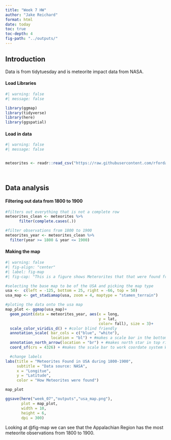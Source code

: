 ```yaml
---
title: "Week 7 HW"
author: "Jake Reichard"
format: html
date: today
toc: true
toc-depth: 4
fig-path: "../outputs/"
---
```


## **Introduction**

Data is from tidytuesday and is meteorite impact data from NASA.

#### Load Libraries

```r
#| warning: false
#| message: false

library(ggmap)
library(tidyverse)
library(here)
library(ggspatial)
```

#### Load in data

```r
#| warning: false
#| message: false


meteorites <- readr::read_csv("https://raw.githubusercontent.com/rfordatascience/tidytuesday/main/data/2019/2019-06-11/meteorites.csv", show_col_types = FALSE) %>% 




```

## **Data analysis**

#### Filtering out data from 1800 to 1900

```r

#filters out everything that is not a complete row
meteorites_clean <- meteorites %>% 
      filter(complete.cases(.))  

#filter observations from 1800 to 1900
meteorites_year <- meteorites_clean %>% 
  filter(year >= 1800 & year <= 1900)

```

#### Making the map

```r
#| warning: false
#| fig-align: "center"
#| label: fig-map
#| fig-cap: "This is a figure shows Meterorites that that were found from 1800 - 1900 in the USA. Meterorites were broken into two groups ones that *fell* in a location or where *found* in a location."

#selecting the base map to be of the USA and picking the map type
usa <-  c(left = -125, bottom = 25, right = -66, top = 50)
usa_map <- get_stadiamap(usa, zoom = 4, maptype = "stamen_terrain")

#ploting the data onto the usa map
map_plot <- ggmap(usa_map)+
  geom_point(data = meteorites_year, aes(x = long, 
                                         y = lat, 
                                         color= fall), size = 3)+
  scale_color_viridis_d() + #color blind friendly
  annotation_scale( bar_cols = c("blue", "white"),
                    location = "bl") + #makes a scale bar in the bottom left
  annotation_north_arrow(location = "br") + #makes north star in top right
  coord_sf(crs = 4326) + #makes the scale bar to work coordate system WGS 1984

  #change labels                         
labs(title = "Meteorites Found in USA during 1800-1900",
     subtitle = "Data source: NASA",
     x = "Longitue",
     y = "Latitude",
     color = "How Meteorites were found")

map_plot

ggsave(here("week_07","outputs","usa_map.png"),
       plot = map_plot,
       width = 10,
       height = 6,
       dpi = 300)
```

Looking at @fig-map we can see that the Appalachian Region has the most meteorite observations from 1800 to 1900.